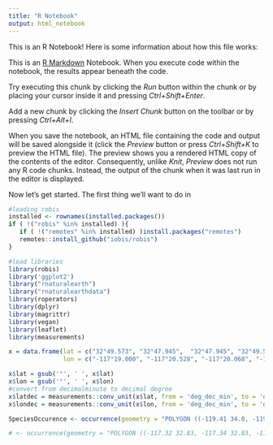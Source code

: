 ```yaml
---
title: "R Notebook"
output: html_notebook
---
```


This is an R Notebook! Here is some information about how this file works:

This is an [R Markdown](http://rmarkdown.rstudio.com) Notebook. When you execute code within the notebook, the results appear beneath the code. 

Try executing this chunk by clicking the *Run* button within the chunk or by placing your cursor inside it and pressing *Ctrl+Shift+Enter*. 

Add a new chunk by clicking the *Insert Chunk* button on the toolbar or by pressing *Ctrl+Alt+I*.

When you save the notebook, an HTML file containing the code and output will be saved alongside it (click the *Preview* button or press *Ctrl+Shift+K* to preview the HTML file).
The preview shows you a rendered HTML copy of the contents of the editor. Consequently, unlike *Knit*, *Preview* does not run any R code chunks. Instead, the output of the chunk when it was last run in the editor is displayed.

Now let's get started. The first thing we'll want to do in

```r
#loading robis
installed <- rownames(installed.packages())
if ( !("robis" %in% installed) ){
   if ( !("remotes" %in% installed) )install.packages("remotes")
   remotes::install_github("iobis/robis")
}

#load libraries
library(robis)
library('ggplot2')
library("rnaturalearth")
library("rnaturalearthdata")
library(roperators)
library(dplyr)
library(magrittr) 
library(vegan)
library(leaflet)
library(measurements)
```

```r
x = data.frame(lat = c("32°49.573", "32°47.945",  "32°47.945", "32°49.573", "32°49.573"),
               lon = c("-117°19.000", "-117°20.528", "-117°20.068", "-117°19.000", "-117°19.000"))

x$lat = gsub('°', ' ', x$lat)
x$lon = gsub('°', ' ', x$lon)
#convert from decimalminute to decimal degree
x$latdec = measurements::conv_unit(x$lat, from = 'deg_dec_min', to = 'dec_deg')
x$londec = measurements::conv_unit(x$lon, from = 'deg_dec_min', to = 'dec_deg')
```

```r
SpeciesOccurence <- occurrence(geometry = "POLYGON ((-119.41 34.0, -119.41 34.08, -119.36 34.08, -119.36 34.006, -119.41 34.0)) ")

# <- occurrence(geometry = "POLYGON ((-117.32 32.83, -117.34 32.83, -117.33 32.80, -117.32 32.80, -117.32 32.83)) ")
```


